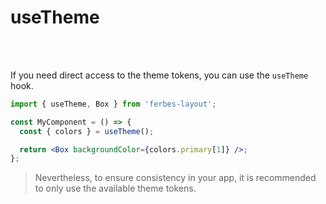 
<Meta title="Logic/useTheme" />

<Box maxWidth="720px">

# useTheme

<br />
<br />

If you need direct access to the theme tokens, you can use the `useTheme` hook.

```jsx
import { useTheme, Box } from 'ferbes-layout';

const MyComponent = () => {
  const { colors } = useTheme();

  return <Box backgroundColor={colors.primary[1]} />;
};
```

> Nevertheless, to ensure consistency in your app, it is recommended to only use the available theme tokens.

</Box>

